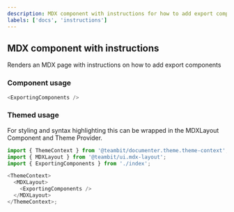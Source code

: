 ```yaml
---
description: MDX component with instructions for how to add export components
labels: ['docs', 'instructions']
---
```


## MDX component with instructions

Renders an MDX page with instructions on how to add export components

### Component usage

```js
<ExportingComponents />
```

### Themed usage

For styling and syntax highlighting this can be wrapped in the MDXLayout Component and Theme Provider.

```js
import { ThemeContext } from '@teambit/documenter.theme.theme-context';
import { MDXLayout } from '@teambit/ui.mdx-layout';
import { ExportingComponents } from './index';

<ThemeContext>
  <MDXLayout>
    <ExportingComponents />
  </MDXLayout>
</ThemeContext>;
```
